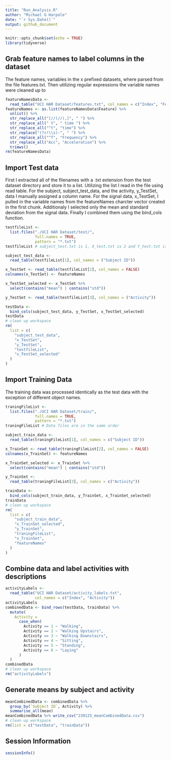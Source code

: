 ```yaml
---
title: "Run_Analysis.R"
author: "Michael G Harpole"
date: "`r Sys.Date()`"
output: github_document
---
```


```r
knitr::opts_chunk$set(echo = TRUE)
library(tidyverse)
```

## Grab feature names to label columns in the dataset
The feature names, variables in the x prefixed datasets, where parsed from the file features.txt. Then utilizing regular expressions the variable names were cleaned up to 

```r
featureNamesData <-
  read_table("UCI HAR Dataset/features.txt", col_names = c("Index", "Feature"))
featureNames <- as.list(featureNamesData$Feature) %>%
  unlist() %>%
  str_replace_all("[//(//),]", " ") %>%
  str_replace_all(" t", " time ") %>%
  str_replace_all("^t", "time") %>%
  str_replace("(?<!\\s)-", " ") %>%
  str_replace_all("^f", "Frequency") %>%
  str_replace_all("Acc", "Acceleration") %>%
  trimws()
rm(featureNamesData)
```

## Import Test data
First I extracted all of the filenames with a .txt extension from the test dataset directory and store it to a list. Utilizing the list I read in the file using read table. For the subject, subject_test_data,  and the activity, y_TestSet, data I manually assigned a column name. For the signal data, x_TestSet, I pulled in the variable names from the featureNames charcter vector created in the first chunk. Additionaly I selected only the mean and standard deviation from the signal data. Finally I combined them using the bind_cols function.

```r
testfileList <-
  list.files("./UCI HAR Dataset/test/",
             full.names = TRUE,
             pattern = "*.txt")
testfileList # subject_test.txt is 1, X_test.txt is 2 and Y_test.txt is 3

subject_test_data <-
  read_table(testfileList[1], col_names = ("Subject ID"))

x_TestSet <- read_table(testfileList[2], col_names = FALSE)
colnames(x_TestSet) <- featureNames

x_TestSet_selected <- x_TestSet %>%
  select(contains("mean") | contains("std"))

y_TestSet <- read_table(testfileList[3], col_names = ("Activity"))

testData <-
  bind_cols(subject_test_data, y_TestSet, x_TestSet_selected)
testData
# clean up workspace
rm(
  list = c(
    "subject_test_data",
    "x_TestSet",
    "y_TestSet",
    "testfileList",
    "x_TestSet_selected"
  )
)
```


## Import Training Data
The training data was processed identically as the test data with the exception of different object names.
```r
traningFileList <-
  list.files("./UCI HAR Dataset/train/",
             full.names = TRUE,
             pattern = "*.txt")
traningFileList # Data files are in the same order

subject_train_data <-
  read_table(traningFileList[1], col_names = c("Subject ID"))

x_TrainSet <- read_table(traningFileList[2], col_names = FALSE)
colnames(x_TrainSet) <- featureNames

x_TrainSet_selected <- x_TrainSet %>%
  select(contains("mean") | contains("std"))

y_TrainSet <-
  read_table(traningFileList[3], col_names = c("Activity"))

trainData <-
  bind_cols(subject_train_data, y_TrainSet, x_TrainSet_selected)
trainData
# clean up workspace
rm(
  list = c(
    "subject_train_data",
    "x_TrainSet_selected",
    "y_TrainSet",
    "traningFileList",
    "x_TrainSet",
    "featureNames"
  )
)
```

## Combine data and label activities with descriptions
```r
activityLabels <-
  read_table("UCI HAR Dataset/activity_labels.txt",
             col_names = c("Index", "Activity"))
activityLabels
combinedData <- bind_rows(testData, trainData) %>%
  mutate(
    Activity =
      case_when(
        Activity == 1 ~ "Walking",
        Activity == 2 ~ "Walking Upstairs",
        Activity == 3 ~ "Walking Downstairs",
        Activity == 4 ~ "Sitting",
        Activity == 5 ~ "Standing",
        Activity == 6 ~ "Laying"
      )
  )
combinedData
# clean up workspace
rm("activityLabels")
```

## Generate means by subject and activity

```r
meanCombinedData <- combinedData %>%
  group_by(`Subject ID`, Activity) %>%
  summarise_all(mean)
meanCombinedData %>% write_csv("230125_meanCombinedData.csv")
# clean up workspace
rm(list = c("testData", "trainData"))
```

## Session Information

```r
sessionInfo()

```


